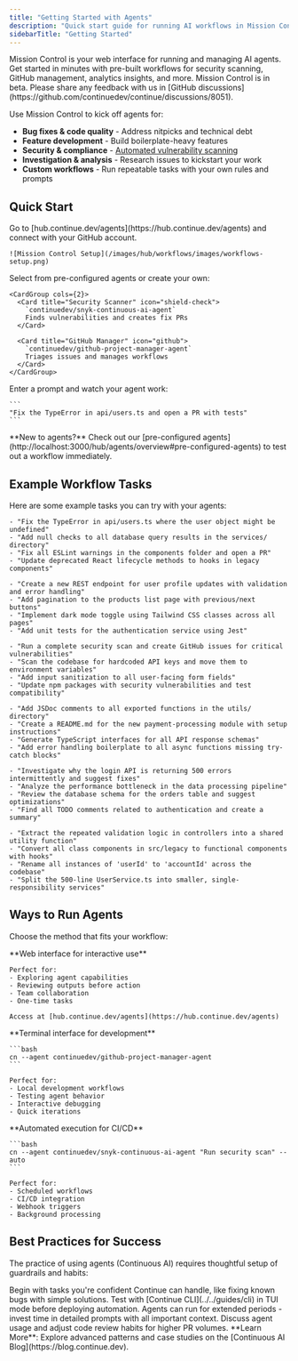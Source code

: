 ```yaml
---
title: "Getting Started with Agents"
description: "Quick start guide for running AI workflows in Mission Control"
sidebarTitle: "Getting Started"
---
```


<Card title="🚀 Quick Start with Mission Control" icon="rocket">
  Mission Control is your web interface for running and managing AI agents. Get started in minutes with pre-built workflows for security scanning, GitHub management, analytics insights, and more.
</Card>

<Info>
  Mission Control is in beta. Please share any feedback with us in [GitHub discussions](https://github.com/continuedev/continue/discussions/8051).
</Info>

Use Mission Control to kick off agents for:
- **Bug fixes & code quality** - Address nitpicks and technical debt
- **Feature development** - Build boilerplate-heavy features  
- **Security & compliance** - [Automated vulnerability scanning](../../guides/snyk-mcp-continue-cookbook)
- **Investigation & analysis** - Research issues to kickstart your work
- **Custom workflows** - Run repeatable tasks with your own rules and prompts

## Quick Start

<Steps>
  <Step title="Access Mission Control">
    Go to [hub.continue.dev/agents](https://hub.continue.dev/agents) and connect with your GitHub account.
    
    ![Mission Control Setup](/images/hub/workflows/images/workflows-setup.png)
  </Step>
  
  <Step title="Choose an Agent">
    Select from pre-configured agents or create your own:
    
    <CardGroup cols={2}>
      <Card title="Security Scanner" icon="shield-check">
        `continuedev/snyk-continuous-ai-agent`
        Finds vulnerabilities and creates fix PRs
      </Card>
      
      <Card title="GitHub Manager" icon="github">
        `continuedev/github-project-manager-agent`  
        Triages issues and manages workflows
      </Card>
    </CardGroup>
  </Step>
  
  <Step title="Run Your First Agent">
    Enter a prompt and watch your agent work:
    
    ```
    "Fix the TypeError in api/users.ts and open a PR with tests"
    ```
  </Step>
</Steps>

<Info>
  **New to agents?** Check out our [pre-configured agents](http://localhost:3000/hub/agents/overview#pre-configured-agents) to test out a workflow immediately.
</Info>

## Example Workflow Tasks

Here are some example tasks you can try with your agents:

<AccordionGroup>
  <Accordion title="Bug Fixes & Code Quality">
    
    - "Fix the TypeError in api/users.ts where the user object might be undefined"
    - "Add null checks to all database query results in the services/ directory"
    - "Fix all ESLint warnings in the components folder and open a PR"
    - "Update deprecated React lifecycle methods to hooks in legacy components"
    
  </Accordion>

  <Accordion title="Feature Development">
    
    - "Create a new REST endpoint for user profile updates with validation and error handling"
    - "Add pagination to the products list page with previous/next buttons"
    - "Implement dark mode toggle using Tailwind CSS classes across all pages"
    - "Add unit tests for the authentication service using Jest"
    
  </Accordion>

  <Accordion title="Security & Compliance">
    
    - "Run a complete security scan and create GitHub issues for critical vulnerabilities"
    - "Scan the codebase for hardcoded API keys and move them to environment variables"
    - "Add input sanitization to all user-facing form fields"
    - "Update npm packages with security vulnerabilities and test compatibility"
    
  </Accordion>

  <Accordion title="Documentation & Boilerplate">
    
    - "Add JSDoc comments to all exported functions in the utils/ directory"
    - "Create a README.md for the new payment-processing module with setup instructions"
    - "Generate TypeScript interfaces for all API response schemas"
    - "Add error handling boilerplate to all async functions missing try-catch blocks"
    
  </Accordion>

  <Accordion title="Investigation & Analysis">
    
    - "Investigate why the login API is returning 500 errors intermittently and suggest fixes"
    - "Analyze the performance bottleneck in the data processing pipeline"
    - "Review the database schema for the orders table and suggest optimizations"
    - "Find all TODO comments related to authentication and create a summary"
    
  </Accordion>

  <Accordion title="Refactoring">
    
    - "Extract the repeated validation logic in controllers into a shared utility function"
    - "Convert all class components in src/legacy to functional components with hooks"
    - "Rename all instances of 'userId' to 'accountId' across the codebase"
    - "Split the 500-line UserService.ts into smaller, single-responsibility services"
    
  </Accordion>
</AccordionGroup>

## Ways to Run Agents

Choose the method that fits your workflow:

<Tabs>
  <Tab title="🌐 Mission Control">
    **Web interface for interactive use**
    
    Perfect for:
    - Exploring agent capabilities
    - Reviewing outputs before action
    - Team collaboration
    - One-time tasks
    
    Access at [hub.continue.dev/agents](https://hub.continue.dev/agents)
  </Tab>
  
  <Tab title="💻 CLI (TUI Mode)">
    **Terminal interface for development**
    
    ```bash
    cn --agent continuedev/github-project-manager-agent
    ```
    
    Perfect for:
    - Local development workflows
    - Testing agent behavior
    - Interactive debugging
    - Quick iterations
  </Tab>
  
  <Tab title="🤖 Headless Mode">
    **Automated execution for CI/CD**
    
    ```bash
    cn --agent continuedev/snyk-continuous-ai-agent "Run security scan" --auto
    ```
    
    Perfect for:
    - Scheduled workflows
    - CI/CD integration
    - Webhook triggers
    - Background processing
  </Tab>
</Tabs>

## Best Practices for Success

The practice of using agents (Continuous AI) requires thoughtful setup of guardrails and habits:

<CardGroup cols={2}>
  <Card title="Start Small" icon="seedling">
    Begin with tasks you're confident Continue can handle, like fixing known bugs with simple solutions.
  </Card>
  
  <Card title="Practice Locally" icon="terminal">
    Test with [Continue CLI](../../guides/cli) in TUI mode before deploying automation.
  </Card>
  
  <Card title="Be Thorough" icon="clipboard-list">
    Agents can run for extended periods - invest time in detailed prompts with all important context.
  </Card>
  
  <Card title="Team Alignment" icon="users">
    Discuss agent usage and adjust code review habits for higher PR volumes.
  </Card>
</CardGroup>

<Info>
  **Learn More**: Explore advanced patterns and case studies on the [Continuous AI Blog](https://blog.continue.dev).
</Info>
